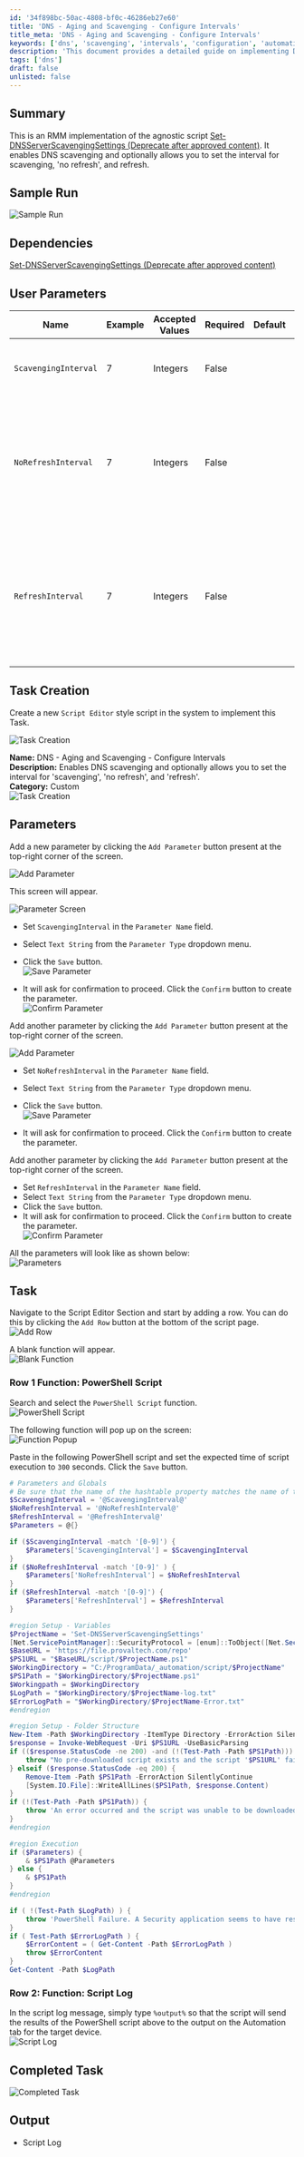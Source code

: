 ```yaml
---
id: '34f898bc-50ac-4808-bf0c-46286eb27e60'
title: 'DNS - Aging and Scavenging - Configure Intervals'
title_meta: 'DNS - Aging and Scavenging - Configure Intervals'
keywords: ['dns', 'scavenging', 'intervals', 'configuration', 'automation']
description: 'This document provides a detailed guide on implementing DNS scavenging settings through an RMM system. It covers user parameters, task creation, and script execution to enable DNS scavenging and configure intervals for scavenging, no refresh, and refresh settings.'
tags: ['dns']
draft: false
unlisted: false
---
```

## Summary

This is an RMM implementation of the agnostic script [Set-DNSServerScavengingSettings (Deprecate after approved content)](https://proval.itglue.com/DOC-5078775-7516268). It enables DNS scavenging and optionally allows you to set the interval for scavenging, 'no refresh', and refresh.

## Sample Run

![Sample Run](../../../static/img/DNS---Aging-and-Scavenging---Configure-Intervals/image_1.png)

## Dependencies

[Set-DNSServerScavengingSettings (Deprecate after approved content)](https://proval.itglue.com/DOC-5078775-7516268)

## User Parameters

| Name                  | Example | Accepted Values | Required | Default | Type  | Description                                                                                          |
|-----------------------|---------|-----------------|----------|---------|-------|------------------------------------------------------------------------------------------------------|
| `ScavengingInterval`  | 7       | Integers        | False    |         | Text  | The scavenging process runs after X days.                                                           |
| `NoRefreshInterval`   | 7       | Integers        | False    |         | Text  | This setting controls when the DNS server rejects refresh requests from hosts and the DHCP service. |
| `RefreshInterval`     | 7       | Integers        | False    |         | Text  | This option determines when a DDNS record can be flagged for scavenging (deletion). The default value is seven days. |

## Task Creation

Create a new `Script Editor` style script in the system to implement this Task.

![Task Creation](../../../static/img/DNS---Aging-and-Scavenging---Configure-Intervals/image_2.png)

**Name:** DNS - Aging and Scavenging - Configure Intervals  
**Description:** Enables DNS scavenging and optionally allows you to set the interval for 'scavenging', 'no refresh', and 'refresh'.  
**Category:** Custom  
![Task Creation](../../../static/img/DNS---Aging-and-Scavenging---Configure-Intervals/image_3.png)

## Parameters

Add a new parameter by clicking the `Add Parameter` button present at the top-right corner of the screen.

![Add Parameter](../../../static/img/DNS---Aging-and-Scavenging---Configure-Intervals/image_4.png)

This screen will appear.

![Parameter Screen](../../../static/img/DNS---Aging-and-Scavenging---Configure-Intervals/image_5.png)

- Set `ScavengingInterval` in the `Parameter Name` field.
- Select `Text String` from the `Parameter Type` dropdown menu.
- Click the `Save` button.  
![Save Parameter](../../../static/img/DNS---Aging-and-Scavenging---Configure-Intervals/image_6.png)

- It will ask for confirmation to proceed. Click the `Confirm` button to create the parameter.  
![Confirm Parameter](../../../static/img/DNS---Aging-and-Scavenging---Configure-Intervals/image_7.png)

Add another parameter by clicking the `Add Parameter` button present at the top-right corner of the screen.

![Add Parameter](../../../static/img/DNS---Aging-and-Scavenging---Configure-Intervals/image_8.png)

- Set `NoRefreshInterval` in the `Parameter Name` field.
- Select `Text String` from the `Parameter Type` dropdown menu.
- Click the `Save` button.  
![Save Parameter](../../../static/img/DNS---Aging-and-Scavenging---Configure-Intervals/image_9.png)

- It will ask for confirmation to proceed. Click the `Confirm` button to create the parameter.

Add another parameter by clicking the `Add Parameter` button present at the top-right corner of the screen.

- Set `RefreshInterval` in the `Parameter Name` field.
- Select `Text String` from the `Parameter Type` dropdown menu.
- Click the `Save` button.
- It will ask for confirmation to proceed. Click the `Confirm` button to create the parameter.  
![Confirm Parameter](../../../static/img/DNS---Aging-and-Scavenging---Configure-Intervals/image_10.png)

All the parameters will look like as shown below:  
![Parameters](../../../static/img/DNS---Aging-and-Scavenging---Configure-Intervals/image_11.png)

## Task

Navigate to the Script Editor Section and start by adding a row. You can do this by clicking the `Add Row` button at the bottom of the script page.  
![Add Row](../../../static/img/DNS---Aging-and-Scavenging---Configure-Intervals/image_12.png)

A blank function will appear.  
![Blank Function](../../../static/img/DNS---Aging-and-Scavenging---Configure-Intervals/image_13.png)

### Row 1 Function: PowerShell Script

Search and select the `PowerShell Script` function.  
![PowerShell Script](../../../static/img/DNS---Aging-and-Scavenging---Configure-Intervals/image_14.png)

The following function will pop up on the screen:  
![Function Popup](../../../static/img/DNS---Aging-and-Scavenging---Configure-Intervals/image_15.png)

Paste in the following PowerShell script and set the expected time of script execution to `300` seconds. Click the `Save` button.

```powershell
# Parameters and Globals
# Be sure that the name of the hashtable property matches the name of the parameter of the script that you are calling.
$ScavengingInterval = '@ScavengingInterval@'
$NoRefreshInterval = '@NoRefreshInterval@'
$RefreshInterval = '@RefreshInterval@'
$Parameters = @{}

if ($ScavengingInterval -match '[0-9]') {
    $Parameters['ScavengingInterval'] = $ScavengingInterval
}
if ($NoRefreshInterval -match '[0-9]' ) {
    $Parameters['NoRefreshInterval'] = $NoRefreshInterval
}
if ($RefreshInterval -match '[0-9]') {
    $Parameters['RefreshInterval'] = $RefreshInterval
}

#region Setup - Variables
$ProjectName = 'Set-DNSServerScavengingSettings'
[Net.ServicePointManager]::SecurityProtocol = [enum]::ToObject([Net.SecurityProtocolType], 3072)
$BaseURL = 'https://file.provaltech.com/repo'
$PS1URL = "$BaseURL/script/$ProjectName.ps1"
$WorkingDirectory = "C:/ProgramData/_automation/script/$ProjectName"
$PS1Path = "$WorkingDirectory/$ProjectName.ps1"
$Workingpath = $WorkingDirectory
$LogPath = "$WorkingDirectory/$ProjectName-log.txt"
$ErrorLogPath = "$WorkingDirectory/$ProjectName-Error.txt"
#endregion

#region Setup - Folder Structure
New-Item -Path $WorkingDirectory -ItemType Directory -ErrorAction SilentlyContinue | Out-Null
$response = Invoke-WebRequest -Uri $PS1URL -UseBasicParsing
if (($response.StatusCode -ne 200) -and (!(Test-Path -Path $PS1Path))) {
    throw "No pre-downloaded script exists and the script '$PS1URL' failed to download. Exiting."
} elseif ($response.StatusCode -eq 200) {
    Remove-Item -Path $PS1Path -ErrorAction SilentlyContinue
    [System.IO.File]::WriteAllLines($PS1Path, $response.Content)
}
if (!(Test-Path -Path $PS1Path)) {
    throw 'An error occurred and the script was unable to be downloaded. Exiting.'
}
#endregion

#region Execution
if ($Parameters) {
    & $PS1Path @Parameters
} else {
    & $PS1Path
}
#endregion

if ( !(Test-Path $LogPath) ) {
    throw 'PowerShell Failure. A Security application seems to have restricted the execution of the PowerShell Script.'
}
if ( Test-Path $ErrorLogPath ) {
    $ErrorContent = ( Get-Content -Path $ErrorLogPath )
    throw $ErrorContent
}
Get-Content -Path $LogPath
```

### Row 2: Function: Script Log

In the script log message, simply type `%output%` so that the script will send the results of the PowerShell script above to the output on the Automation tab for the target device.  
![Script Log](../../../static/img/DNS---Aging-and-Scavenging---Configure-Intervals/image_16.png)

## Completed Task

![Completed Task](../../../static/img/DNS---Aging-and-Scavenging---Configure-Intervals/image_17.png)

## Output

- Script Log











